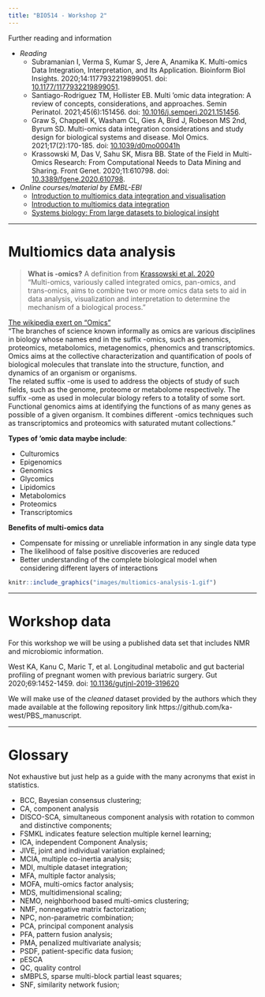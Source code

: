 ```yaml
---
title: "BIO514 - Workshop 2"
---
```



Further reading and information

- *Reading*
    - Subramanian I, Verma S, Kumar S, Jere A, Anamika K. Multi-omics Data Integration, Interpretation, and Its Application. Bioinform Biol Insights. 2020;14:1177932219899051. doi: [10.1177/1177932219899051](https://doi.org/10.1177/1177932219899051).
    - Santiago-Rodriguez TM, Hollister EB. Multi 'omic data integration: A review of concepts, considerations, and approaches. Semin Perinatol. 2021;45(6):151456. doi: [10.1016/j.semperi.2021.151456](https://doi.org/10.1016/j.semperi.2021.151456). 
    - Graw S, Chappell K, Washam CL, Gies A, Bird J, Robeson MS 2nd, Byrum SD. Multi-omics data integration considerations and study design for biological systems and disease. Mol Omics. 2021;17(2):170-185. doi: [10.1039/d0mo00041h](https://doi.org/10.1039/d0mo00041h)
    - Krassowski M, Das V, Sahu SK, Misra BB. State of the Field in Multi-Omics Research: From Computational Needs to Data Mining and Sharing. Front Genet. 2020;11:610798. doi: [10.3389/fgene.2020.610798](https://doi.org/10.3389/fgene.2020.610798).
-  *Online courses/material by EMBL-EBI*
    - [Introduction to multiomics data integration and visualisation](https://www.ebi.ac.uk/training/events/introduction-multiomics-data-integration-and-visualisation-virtual/)
    - [Introduction to multiomics data integration](https://www.ebi.ac.uk/training/events/introduction-multiomics-data-integration/)
    - [Systems biology: From large datasets to biological insight](https://www.ebi.ac.uk/training/events/systems-biology-large-datasets-biological-insight-0/)

---

# Multiomics data analysis

> **What is -omics?**
>A definition from [Krassowski et al. 2020](https://doi.org/10.3389/fgene.2020.610798)    
"Multi-omics, variously called integrated omics, pan-omics, and trans-omics, aims to combine two or more omics data sets to aid in data analysis, visualization and interpretation to determine the mechanism of a biological process."


[The wikipedia exert on "Omics"](https://en.wikipedia.org/wiki/Omics)    
"The branches of science known informally as omics are various disciplines in biology whose names end in the suffix -omics, such as genomics, proteomics, metabolomics, metagenomics, phenomics and transcriptomics. Omics aims at the collective characterization and quantification of pools of biological molecules that translate into the structure, function, and dynamics of an organism or organisms.    
The related suffix -ome is used to address the objects of study of such fields, such as the genome, proteome or metabolome respectively. The suffix -ome as used in molecular biology refers to a totality of some sort.    
Functional genomics aims at identifying the functions of as many genes as possible of a given organism. It combines different -omics techniques such as transcriptomics and proteomics with saturated mutant collections."

**Types of 'omic data maybe include**:

- Culturomics
- Epigenomics
- Genomics
- Glycomics
- Lipidomics
- Metabolomics
- Proteomics
- Transcriptomics

**Benefits of multi-omics data**

- Compensate for missing or unreliable information in any single data type
- The likelihood of false positive discoveries are reduced
- Better understanding of the complete biological model when considering different layers of interactions


```r
knitr::include_graphics("images/multiomics-analysis-1.gif")
```


---

# Workshop data

For this workshop we will be using a published data set that includes NMR and microbiomic information.

West KA, Kanu C, Maric T, et al. Longitudinal metabolic and gut bacterial profiling of pregnant women with previous bariatric surgery. Gut 2020;69:1452-1459. doi: [10.1136/gutjnl-2019-319620](http://dx.doi.org/10.1136/gutjnl-2019-319620)

We will make use of the *cleaned* dataset provided by the authors which they made available at the following repository link https://github.com/ka-west/PBS_manuscript.

---

# Glossary

Not exhaustive but just help as a guide with the many acronyms that exist in statistics.

- BCC, Bayesian consensus clustering; 
- CA, component analysis
- DISCO-SCA, simultaneous component analysis with rotation to common and distinctive components;
- FSMKL indicates feature selection multiple kernel learning; 
- ICA, independent Component Analysis;
- JIVE, joint and individual variation explained; 
- MCIA, multiple co-inertia analysis; 
- MDI, multiple dataset integration; 
- MFA, multiple factor analysis; 
- MOFA, multi-omics factor analysis; 
- MDS, multidimensional scaling;
- NEMO, neighborhood based multi-omics clustering; 
- NMF, nonnegative matrix factorization; 
- NPC, non-parametric combination;
- PCA, principal component analysis
- PFA, pattern fusion analysis; 
- PMA, penalized multivariate analysis; 
- PSDF, patient-specific data fusion;
- pESCA
- QC, quality control
- sMBPLS, sparse multi-block partial least squares; 
- SNF, similarity network fusion; 